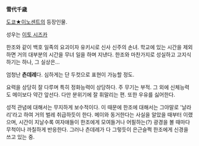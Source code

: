 '''雪代千歳'''

[[도쿄★이노센트]]의 등장인물.

성우는 [[이토 시즈카]]

한조와 같이 백호 일족의 요괴이자 유키시로 신사 신주의 손녀. 학교에 있는 시간을 제외하면 거의 대부분의 시간을 무녀 일을 하며 지낸다. 한조와 마찬가지로 성실하고 고지식하기는 하나, 그 실상은…

엄청난 '''츤데레'''다. 심하게는 단 두컷으로 표현이 가능할 정도.

요력을 상당히 잘 다루며 특히 정화능력이 상당하다. 주 무기는 부적. 그 외에 신체능력도 메이보다 약간 앞선다. 다만 분위기에 잘 휘말리는 편. 또한 우유를 싫어한다.

성적 관념에 대해서는 무지하게 보수적이다. 이 때문에 한조에 대해서는 그야말로 '날라리'라고 하여 거의 벌레 취급하듯이 한다. 메이와 동거한다는 사실을 알았을 때부터 이랬으며, 시간이 지날수록 여자애들이 한조에게 모여들거나 어필하는(?) 광경을 볼 때마다 무척이나 까칠하게 반응한다. 그러나 츤데레가 다 그렇듯이 은근슬쩍 한조에게 신경을 쓰고 있는 중.
